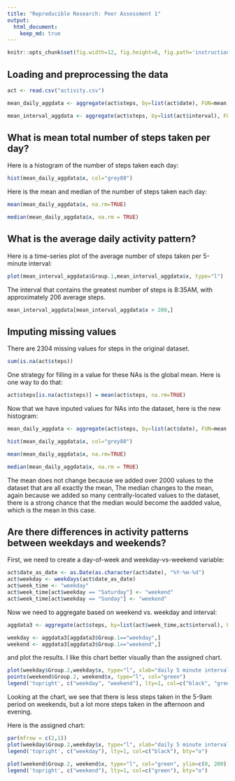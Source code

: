 ```yaml
---
title: "Reproducible Research: Peer Assessment 1"
output: 
  html_document:
    keep_md: true
---
```

```r
knitr::opts_chunk$set(fig.width=12, fig.height=8, fig.path='instructions_fig/', warning=FALSE, message=FALSE)
```

## Loading and preprocessing the data
```r
act <- read.csv("activity.csv")

mean_daily_aggdata <- aggregate(act$steps, by=list(act$date), FUN=mean, na.rm=TRUE)
```

```r
mean_interval_aggdata <- aggregate(act$steps, by=list(act$interval), FUN=mean, na.rm=TRUE)

```

## What is mean total number of steps taken per day?
Here is a histogram of the number of steps taken each day:
```r
hist(mean_daily_aggdata$x, col="grey80")
```

Here is the mean and median of the number of steps taken each day:
```r
mean(mean_daily_aggdata$x, na.rm=TRUE)

median(mean_daily_aggdata$x, na.rm = TRUE)
```

## What is the average daily activity pattern?
Here is a time-series plot of the average number of steps taken per 5-minute interval:

```r
plot(mean_interval_aggdata$Group.1,mean_interval_aggdata$x, type="l")
```

The interval that contains the greatest number of steps is 8:35AM, with approximately 206 average steps.
```r
mean_interval_aggdata[mean_interval_aggdata$x > 200,]
```

## Imputing missing values
There are 2304 missing values for steps in the original dataset.

```r
sum(is.na(act$steps))
```

One strategy for filling in a value for these NAs is the global mean.  Here is one way to do that:
```r
act$steps[is.na(act$steps)] = mean(act$steps, na.rm=TRUE)
```

Now that we have inputed values for NAs into the dataset, here is the new histogram:
```r
mean_daily_aggdata <- aggregate(act$steps, by=list(act$date), FUN=mean, na.rm=TRUE)

hist(mean_daily_aggdata$x, col="grey80")

mean(mean_daily_aggdata$x, na.rm=TRUE)

median(mean_daily_aggdata$x, na.rm = TRUE)

```

The mean does not change because we added over 2000 values to the dataset that are all exactly the mean,  The median changes to the mean, again because we added so many centrally-located values to the dataset, there is a strong chance that the median would become the aadded value, which is the mean in this case.


## Are there differences in activity patterns between weekdays and weekends?

First, we need to create a day-of-week and weekday-vs-weekend variable:

```r
act$date_as_date <- as.Date(as.character(act$date), "%Y-%m-%d")
act$weekday <- weekdays(act$date_as_date)
act$week_time <- "weekday"
act$week_time[act$weekday == "Saturday"] <- "weekend"
act$week_time[act$weekday == "Sunday"] <- "weekend"
```

Now we need to aggregate based on weekend vs. weekday and interval:
```r
aggdata3 <- aggregate(act$steps, by=list(act$week_time,act$interval), FUN=mean, na.rm=TRUE)

weekday <- aggdata3[aggdata3$Group.1=="weekday",]
weekend <- aggdata3[aggdata3$Group.1=="weekend",]
```

and plot the results.  I like this chart better visually than the assigned chart.

```r
plot(weekday$Group.2,weekday$x, type="l", xlab="daily 5 minute intervals (HHMM)", ylab="steps")
points(weekend$Group.2, weekend$x, type="l", col="green")
legend('topright', c("weekday", "weekend"), lty=1, col=c("black", "green"), bty="o")
```

Looking at the chart, we see that there is less steps taken in the 5-9am period on weekends, but a lot more steps taken in the afternoon and evening.

Here is the assigned chart:
```r
par(mfrow = c(2,1))
plot(weekday$Group.2,weekday$x, type="l", xlab="daily 5 minute interval (HHMM)", ylab="steps")
legend('topright', c("weekday"), lty=1, col=c("black"), bty="o")

plot(weekend$Group.2, weekend$x, type="l", col="green", ylim=c(0, 200), xlab="daily 5 minute interval (HHMM)", ylab="steps")
legend('topright', c("weekend"), lty=1, col=c("green"), bty="o")

```